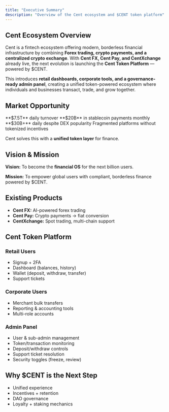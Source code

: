 ```yaml
---
title: "Executive Summary"
description: "Overview of the Cent ecosystem and $CENT token platform"
---
```


## Cent Ecosystem Overview

Cent is a fintech ecosystem offering modern, borderless financial infrastructure by combining **Forex trading, crypto payments, and a centralized crypto exchange**. With **Cent FX, Cent Pay, and CentXchange** already live, the next evolution is launching the **Cent Token Platform** — powered by $CENT.

This introduces **retail dashboards, corporate tools, and a governance-ready admin panel**, creating a unified token-powered ecosystem where individuals and businesses transact, trade, and grow together.

## Market Opportunity

<CardGroup cols={2}>
  <Card title="Forex Market" icon="chart-bar">
    **$7.5T** daily turnover
  </Card>
  <Card title="Crypto Payments" icon="credit-card">
    **$20B** in stablecoin payments monthly
  </Card>
  <Card title="CEXs" icon="rotate">
    **$30B+** daily despite DEX popularity
  </Card>
  <Card title="Problem" icon="exclamation">
    Fragmented platforms without tokenized incentives
  </Card>
</CardGroup>

Cent solves this with a **unified token layer** for finance.

## Vision & Mission

**Vision:** To become the **financial OS** for the next billion users.

**Mission:** To empower global users with compliant, borderless finance powered by $CENT.

## Existing Products

- **Cent FX:** AI-powered forex trading
- **Cent Pay:** Crypto payments → fiat conversion  
- **CentXchange:** Spot trading, multi-chain support

## Cent Token Platform

### **Retail Users**
- Signup + 2FA
- Dashboard (balances, history)
- Wallet (deposit, withdraw, transfer)
- Support tickets

### **Corporate Users**
- Merchant bulk transfers
- Reporting & accounting tools
- Multi-role accounts

### **Admin Panel**
- User & sub-admin management
- Token/transaction monitoring
- Deposit/withdraw controls
- Support ticket resolution
- Security toggles (freeze, review)

## Why $CENT is the Next Step

- Unified experience
- Incentives + retention
- DAO governance
- Loyalty + staking mechanics
